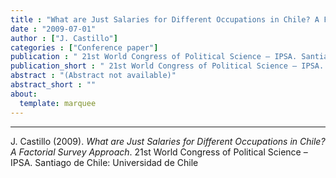 ```yaml
---
title : "What are Just Salaries for Different Occupations in Chile? A Factorial Survey Approach"
date : "2009-07-01"
author : ["J. Castillo"]
categories : ["Conference paper"]
publication : " 21st World Congress of Political Science – IPSA. Santiago de Chile: Universidad de Chile"
publication_short : " 21st World Congress of Political Science – IPSA. Santiago de Chile: Universidad de Chile"
abstract : "(Abstract not available)"
abstract_short : ""
about:
  template: marquee
---
```

---


::: {.callout-note title="How to cite this work"}

J. Castillo (2009). *What are Just Salaries for Different Occupations in Chile? A Factorial Survey Approach*.  21st World Congress of Political Science – IPSA. Santiago de Chile: Universidad de Chile

:::

